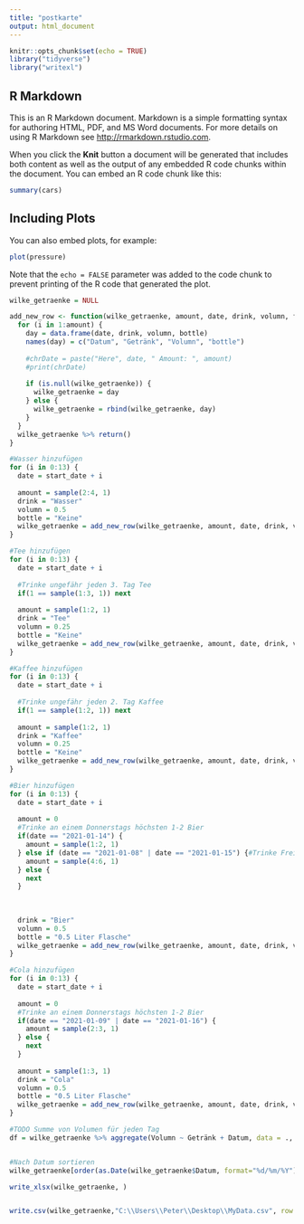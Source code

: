 ```yaml
---
title: "postkarte"
output: html_document
---
```


```r
knitr::opts_chunk$set(echo = TRUE)
library("tidyverse")
library("writexl")
```

## R Markdown

This is an R Markdown document. Markdown is a simple formatting syntax for authoring HTML, PDF, and MS Word documents. For more details on using R Markdown see <http://rmarkdown.rstudio.com>.

When you click the **Knit** button a document will be generated that includes both content as well as the output of any embedded R code chunks within the document. You can embed an R code chunk like this:

```r
summary(cars)
```

## Including Plots

You can also embed plots, for example:

```r
plot(pressure)
```

Note that the `echo = FALSE` parameter was added to the code chunk to prevent printing of the R code that generated the plot.


```r
wilke_getraenke = NULL 

add_new_row <- function(wilke_getraenke, amount, date, drink, volumn, flasche) {
  for (i in 1:amount) {
    day = data.frame(date, drink, volumn, bottle)
    names(day) = c("Datum", "Getränk", "Volumn", "bottle")
    
    #chrDate = paste("Here", date, " Amount: ", amount)
    #print(chrDate)
    
    if (is.null(wilke_getraenke)) {
      wilke_getraenke = day
    } else {
      wilke_getraenke = rbind(wilke_getraenke, day)
    }
  } 
  wilke_getraenke %>% return() 
}

#Wasser hinzufügen
for (i in 0:13) {
  date = start_date + i
  
  amount = sample(2:4, 1)
  drink = "Wasser"
  volumn = 0.5
  bottle = "Keine"
  wilke_getraenke = add_new_row(wilke_getraenke, amount, date, drink, volumn, bottle)
}

#Tee hinzufügen
for (i in 0:13) {
  date = start_date + i
  
  #Trinke ungefähr jeden 3. Tag Tee
  if(1 == sample(1:3, 1)) next
  
  amount = sample(1:2, 1)
  drink = "Tee"
  volumn = 0.25
  bottle = "Keine"
  wilke_getraenke = add_new_row(wilke_getraenke, amount, date, drink, volumn, bottle)
}

#Kaffee hinzufügen
for (i in 0:13) {
  date = start_date + i
  
  #Trinke ungefähr jeden 2. Tag Kaffee
  if(1 == sample(1:2, 1)) next
  
  amount = sample(1:2, 1)
  drink = "Kaffee"
  volumn = 0.25
  bottle = "Keine"
  wilke_getraenke = add_new_row(wilke_getraenke, amount, date, drink, volumn, bottle)
}

#Bier hinzufügen
for (i in 0:13) {
  date = start_date + i
  
  amount = 0
  #Trinke an einem Donnerstags höchsten 1-2 Bier
  if(date == "2021-01-14") {
    amount = sample(1:2, 1)
  } else if (date == "2021-01-08" | date == "2021-01-15") {#Trinke Freitags oder Samstags 4-6 Bier
    amount = sample(4:6, 1)
  } else {
    next
  }
  
  
  
  drink = "Bier"
  volumn = 0.5
  bottle = "0.5 Liter Flasche"
  wilke_getraenke = add_new_row(wilke_getraenke, amount, date, drink, volumn, bottle)
}

#Cola hinzufügen
for (i in 0:13) {
  date = start_date + i
  
  amount = 0
  #Trinke an einem Donnerstags höchsten 1-2 Bier
  if(date == "2021-01-09" | date == "2021-01-16") {
    amount = sample(2:3, 1)
  } else {
    next
  }
  
  amount = sample(1:3, 1)
  drink = "Cola"
  volumn = 0.5
  bottle = "0.5 Liter Flasche"
  wilke_getraenke = add_new_row(wilke_getraenke, amount, date, drink, volumn, bottle)
}

#TODO Summe von Volumen für jeden Tag
df = wilke_getraenke %>% aggregate(Volumn ~ Getränk + Datum, data = ., sum)


#Nach Datum sortieren
wilke_getraenke[order(as.Date(wilke_getraenke$Datum, format="%d/%m/%Y")),]
```


```r
write_xlsx(wilke_getraenke, )


write.csv(wilke_getraenke,"C:\\Users\\Peter\\Desktop\\MyData.csv", row.names = FALSE)
```

